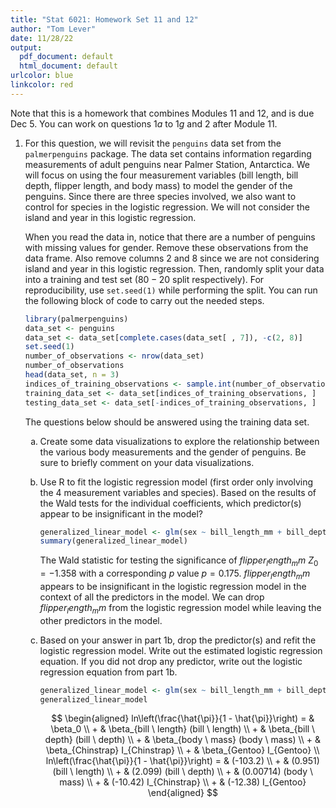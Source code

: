 ```yaml
---
title: "Stat 6021: Homework Set 11 and 12"
author: "Tom Lever"
date: 11/28/22
output:
  pdf_document: default
  html_document: default
urlcolor: blue
linkcolor: red
---
```


Note that this is a homework that combines Modules 11  and 12, and is due Dec 5. You can work on questions $1a$ to $1g$ and $2$ after Module 11.

1.  For this question, we will revisit the `penguins` data set from the `palmerpenguins` package. The data set contains information regarding measurements of adult penguins near Palmer Station, Antarctica. We will focus on using the four measurement variables (bill length, bill depth, flipper length, and body mass) to model the gender of the penguins. Since there are three species involved, we also want to control for species in the logistic regression. We will not consider the island and year in this logistic regression.

    When you read the data in, notice that there are a number of penguins with missing values for gender. Remove these observations from the data frame. Also remove columns 2 and 8 since we are not considering island and year in this logistic regression. Then, randomly split your data into a training and test set ($80 - 20$ split respectively). For reproducibility, use `set.seed(1)` while performing the split. You can run the following block of code to carry out the needed steps.

    ```r
    library(palmerpenguins)
    data_set <- penguins
    data_set <- data_set[complete.cases(data_set[ , 7]), -c(2, 8)]
    set.seed(1)
    number_of_observations <- nrow(data_set)
    number_of_observations
    head(data_set, n = 3)
    indices_of_training_observations <- sample.int(number_of_observations, floor(0.8 * number_of_observations), replace = FALSE)
    training_data_set <- data_set[indices_of_training_observations, ]
    testing_data_set <- data_set[-indices_of_training_observations, ]
    ```
    
    The questions below should be answered using the training data set.
    
    a)  Create some data visualizations to explore the relationship between the various body measurements and the gender of penguins. Be sure to briefly comment on your data visualizations.
    
    b)  Use R to fit the logistic regression model (first order only involving the 4 measurement variables and species). Based on the results of the Wald tests for the individual coefficients, which predictor(s) appear to be insignificant in the model?
    
        ```r
        generalized_linear_model <- glm(sex ~ bill_length_mm + bill_depth_mm + flipper_length_mm + body_mass_g + species, family = "binomial", data = training_data_set)
        summary(generalized_linear_model)
        ```
        
        The Wald statistic for testing the significance of $flipper_length_mm$ $Z_0 = -1.358$ with a corresponding $p$ value $p = 0.175$. $flipper_length_mm$ appears to be insignificant in the logistic regression model in the context of all the predictors in the model. We can drop $flipper_length_mm$ from the logistic regression model while leaving the other predictors in the model.
        
    c)  Based on your answer in part 1b, drop the predictor(s) and refit the logistic regression model. Write out the estimated logistic regression equation. If you did not drop any predictor, write out the logistic regression equation from part 1b.
    
        ```r
        generalized_linear_model <- glm(sex ~ bill_length_mm + bill_depth_mm + body_mass_g + species, family = "binomial", data = training_data_set)
        generalized_linear_model
        ```
        
        $$
        \begin{aligned}
        ln\left(\frac{\hat{\pi}}{1 - \hat{\pi}}\right) = & \beta_0 \\
        + & \beta_{bill \ length} (bill \ length) \\
        + & \beta_{bill \ depth} (bill \ depth) \\
        + & \beta_{body \ mass} (body \ mass) \\
        + & \beta_{Chinstrap} I_{Chinstrap} \\
        + & \beta_{Gentoo} I_{Gentoo} \\
        ln\left(\frac{\hat{\pi}}{1 - \hat{\pi}}\right) = & (-103.2) \\
        + & (0.951) (bill \ length) \\
        + & (2.099) (bill \ depth) \\
        + & (0.00714) (body \ mass) \\
        + & (-10.42) I_{Chinstrap} \\
        + & (-12.38) I_{Gentoo}
        \end{aligned}
        $$